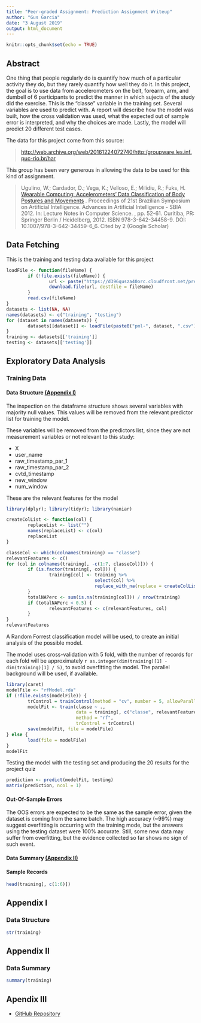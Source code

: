 ```yaml
---
title: "Peer-graded Assignment: Prediction Assignment Writeup"
author: "Gus Garcia"
date: "3 August 2019"
output: html_document
---
```


```r
knitr::opts_chunk$set(echo = TRUE)
```

## Abstract

One thing that people regularly do is quantify how much of a particular activity they do, but they rarely quantify how well they do it. In this project, the goal is to use data from accelerometers on the belt, forearm, arm, and dumbell of 6 participants to predict the manner in which sujects of the study did the exercise. This is the "classe" variable in the training set. Several variables are used to predict with. A report will describe how the model was built, how the cross validation was used, what the expected out of sample error is interpreted, and why the choices are made. Lastly, the model will predict 20 different test cases.

The data for this project come from this source:

> [http://web.archive.org/web/20161224072740/http:/groupware.les.inf.puc-rio.br/har][0]

[0]: http://web.archive.org/web/20161224072740/http:/groupware.les.inf.puc-rio.br/har

This group has been very generous in allowing the data to be used for this kind of assignment.

> Ugulino, W.; Cardador, D.; Vega, K.; Velloso, E.; Milidiu, R.; Fuks, H. [Wearable Computing: Accelerometers' Data Classification of Body Postures and Movements][ref_01] . Proceedings of 21st Brazilian Symposium on Artificial Intelligence. Advances in Artificial Intelligence - SBIA 2012. In: Lecture Notes in Computer Science. , pp. 52-61. Curitiba, PR: Springer Berlin / Heidelberg, 2012. ISBN 978-3-642-34458-9. DOI: 10.1007/978-3-642-34459-6_6.
Cited by 2 (Google Scholar) 

[ref_01]: http://web.archive.org/web/20161224072740/http:/groupware.les.inf.puc-rio.br/work.jsf?p1=10335

## Data Fetching

This is the training and testing data available for this project
```r
loadFile <- function(fileName) {
        if (!file.exists(fileName)) {
                url <- paste("https://d396qusza40orc.cloudfront.net/predmachlearn", fileName, sep = "/")
                download.file(url, destfile = fileName)
        }
        read.csv(fileName)
}
datasets <- list(NA, NA)
names(datasets) <- c("training", "testing")
for (dataset in names(datasets)) {
        datasets[[dataset]] <- loadFile(paste0("pml-", dataset, ".csv"))
}
training <- datasets[['training']]
testing <- datasets[['testing']]
```

## Exploratory Data Analysis

### Training Data

#### Data Structure <a href="#data_structure">(Appendix I)</a>

The inspection on the dataframe structure shows several variables with majority null values. This values will be removed from the relevant predictor list for training the model.

These variables will be removed from the predictors list, since they are not measurement variables or not relevant to this study:

* X
* user_name
* raw_timestamp_par_1
* raw_timestamp_par_2
* cvtd_timestamp
* new_window
* num_window

These are the relevant features for the model
```r
library(dplyr); library(tidyr); library(naniar)

createColList <- function(col) {
        replaceList <- list("")
        names(replaceList) <- c(col)
        replaceList
}

classeCol <- which(colnames(training) == "classe")
relevantFeatures <- c()
for (col in colnames(training[, -c(1:7, classeCol)])) {
        if (is.factor(training[, col])) {
                training[col] <- training %>%
                                 select(col) %>%
                                 replace_with_na(replace = createColList(col))
        }
        totalNAPerc <- sum(is.na(training[col])) / nrow(training)
        if (totalNAPerc < 0.5) {
                relevantFeatures <- c(relevantFeatures, col)
        }
}
relevantFeatures
```

A Random Forrest classification model will be used, to create an initial analysis of the possible model.

The model uses cross-validation with 5 fold, with the number of records for each fold will be approximately `r as.integer(dim(training)[1] - dim(training)[1] / 5)`, to avoid overfitting the model. The parallel background will be used, if available.
```r
library(caret)
modelFile <- "rfModel.rda"
if (!file.exists(modelFile)) {
        trControl = trainControl(method = "cv", number = 5, allowParallel = TRUE)
        modelFit <- train(classe ~ .,
                          data = training[, c("classe", relevantFeatures)],
                          method = "rf",
                          trControl = trControl)
        save(modelFit, file = modelFile)
} else {
        load(file = modelFile)
}
modelFit
```

Testing the model with the testing set and producing the 20 results for the project quiz
```r
prediction <- predict(modelFit, testing)
matrix(prediction, ncol = 1)
```

#### Out-Of-Sample Errors

The OOS errors are expected to be the same as the sample error, given the dataset is coming from the same batch. The high accuracy (~99%) may suggest overfitting is occurring with the training mode, but the answers using the testing dataset were 100% accurate. Still, some new data may suffer from overfitting, but the evidence collected so far shows no sign of such event.

#### Data Summary <a href="#data_structure">(Appendix II)</a>

#### Sample Records
```r
head(training[, c(1:6)])
```

## Appendix I
<a name="data_structure"></a>

### Data Structure
```r
str(training)
```

## Appendix II
<a name="data_summary"></a>

### Data Summary 
```r
summary(training)
```

## Apendix III

* [GitHub Repository][3]

[3]: https://github.com/guscastles/practical_machine_learning_in_R